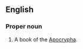 ==English==
{{book of the Bible|The Prayer of Azariah and Song of the Three Holy Children}}

===Proper noun===
{{en-proper noun}}
# {{context|biblical}}  A book of the [[Apocrypha]].